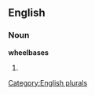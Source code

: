 
==English==

===Noun===
'''wheelbases'''

# {{plural of|[[wheelbase]]}}

[[Category:English plurals]]